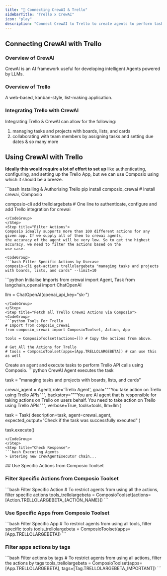 ```yaml
---
title: "🚀 Connecting CrewAI & Trello"
sidebarTitle: "Trello x CrewAI"
icon: "play"
description: "Connect CrewAI to Trello to create agents to perform tasks using natural language"
---
```


## Connecting CrewAI with Trello

### Overview of CrewAI

CrewAI is an AI framework useful for developing intelligent Agents powered by LLMs.

### Overview of Trello

A web-based, kanban-style, list-making application.

### Integrating Trello with CrewAI

Integrating Trello & CrewAI can allow for the following:

1. managing tasks and projects with boards, lists, and cards
2. collaborating with team members by assigning tasks and setting due dates
& so many more

## Using CrewAI with Trello

<Steps>
<Step title="Setting Up the Environment">

**Ideally this would require a lot of effort to set up** like authenticating, configuring, and setting up the Trello App, but we can use Composio using which it should be a breeze.

<CodeGroup>
```bash Installing & Authorising Trello
pip install composio_crewai # Install crewai, Composio 

composio-cli add trellolargebeta # One line to authenticate, configure and add Trello integration for crewai
```
</CodeGroup>
</Step>
<Step title="Filter Actions">
Composio ideally supports more than 100 different actions for any given app. If we supply all of them to crewai agents, 
the accuracy of the agent will be very low. So to get the highest accuracy, we need to filter the actions based on the 
use case.

<CodeGroup>
```bash Filter Specific Actions by Usecase
composio-cli get-actions trellolargebeta "managing tasks and projects with boards, lists, and cards" --limit=10
```
</CodeGroup>

</Step>
<Step title="Import Base Packages">

<CodeGroup>
```python Initialise Imports
from crewai import Agent, Task
from langchain_openai import ChatOpenAI

llm = ChatOpenAI(openai_api_key="sk-<OPENAI KEY>")
```
</CodeGroup>
</Step>
<Step title="Fetch all Trello CrewAI Actions via Composio">
<CodeGroup>
```python Tools For Trello
# Import from composio_crewai
from composio_crewai import ComposioToolset, Action, App

tools = ComposioToolset(actions=[]) # Copy the actions from above. 

# Get All the Actions for Trello
# tools = ComposioToolset(apps=[App.TRELLOLARGEBETA]) # can use this as well
```
</CodeGroup>
</Step>
<Step title="Execute the Agent">
Create an agent and execute tasks to perform Trello API calls using Composio. 
<CodeGroup>
```python CrewAI Agent executes the task

task = "managing tasks and projects with boards, lists, and cards"

crewai_agent = Agent(
    role='Trello Agent',
    goal="""You take action on Trello using Trello APIs""",
    backstory="""You are AI agent that is responsible for taking actions on Trello on users behalf. You need to take action on Trello using Trello APIs""",
    verbose=True,
    tools=tools,
    llm=llm
)

task = Task(
    description=task,
    agent=crewai_agent,
    expected_output="Check if the task was successfully executed"
)

task.execute()
```
</CodeGroup>
</Step>
<Step title="Check Response">
```bash Executing Agents
> Entering new CrewAgentExecutor chain...
```
</Step>
</Steps>
## Use Specific Actions from Composio Toolset

### Filter Specific Actions from Composio Toolset

<CodeGroup>
```bash Filter Specific Action
# To restrict agents from using all the actions, filter specific actions
tools_trellolargebeta = ComposioToolset(actions=[Action.TRELLOLARGEBETA_{ACTION_NAME}])
```
</CodeGroup>

### Use Specific Apps from Composio Toolset
<CodeGroup>
```bash Filter Specific App
# To restrict agents from using all tools, filter specific tools
tools_trellolargebeta = ComposioToolset(apps=[App.TRELLOLARGEBETA])
```
</CodeGroup>

### Filter apps actions by tags 
<CodeGroup>
```bash Filter actions by tags
# To restrict agents from using all actions, filter the actions by tags
tools_trellolargebeta = ComposioToolset(apps=[App.TRELLOLARGEBETA], tags=[Tag.TRELLOLARGEBETA_IMPORTANT])
```
</CodeGroup>